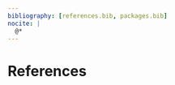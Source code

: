 ```yaml
---
bibliography: [references.bib, packages.bib]
nocite: | 
  @*
---
```


# References {.unnumbered}

::: {#refs}

:::
